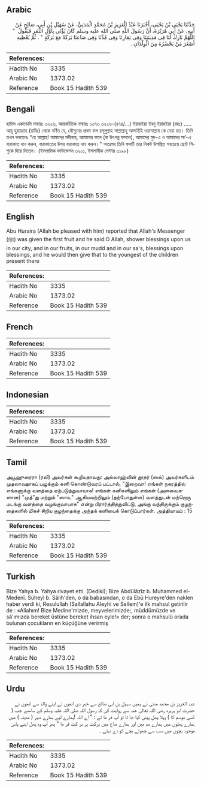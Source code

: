 ## Arabic


<div dir="rtl" lang="ar" style={{fontSize:'larger',backgroundColor:'#f8f9fa',padding:20}}>
حَدَّثَنَا يَحْيَى بْنُ يَحْيَى، أَخْبَرَنَا عَبْدُ الْعَزِيزِ بْنُ مُحَمَّدٍ الْمَدَنِيُّ، عَنْ سُهَيْلِ بْنِ أَبِي، صَالِحٍ عَنْ أَبِيهِ، عَنْ أَبِي هُرَيْرَةَ، أَنَّ رَسُولَ اللَّهِ صلى الله عليه وسلم كَانَ يُؤْتَى بِأَوَّلِ الثَّمَرِ فَيَقُولُ ‏ "‏ اللَّهُمَّ بَارِكْ لَنَا فِي مَدِينَتِنَا وَفِي ثِمَارِنَا وَفِي مُدِّنَا وَفِي صَاعِنَا بَرَكَةً مَعَ بَرَكَةٍ ‏"‏ ‏.‏ ثُمَّ يُعْطِيهِ أَصْغَرَ مَنْ يَحْضُرُهُ مِنَ الْوِلْدَانِ ‏.‏
</div>
<div style={{backgroundColor:'#f8f9fa',padding:20, marginBottom: 10}}><table> <thead> <tr> <th>References:</th> <th></th> </tr> </thead> <tbody><tr><td>Hadith No</td><td>3335</td></tr><tr><td>Arabic No</td><td>1373.02</td></tr><tr><td>Reference</td><td>Book 15 Hadith 539</td></tr></tbody></table></div>

## Bengali


<div dir="ltr" lang="bn" style={{fontSize:'larger',backgroundColor:'#f8f9fa',padding:20}}>
হাদিস একাডেমি নাম্বারঃ ৩২২৬, আন্তর্জাতিক নাম্বারঃ ১৩৭৩ ৩২২৬-(৪৭৪/...) ইয়াহইয়া ইবনু ইয়াহইয়া (রহঃ) ..... আবূ হুরায়রাহ (রাযিঃ) থেকে বর্ণিত যে, মৌসুমের প্রথম ফল রসূলুল্লাহ সাল্লাল্লাহু আলাইহি ওয়াসাল্লাম কে দেয়া হত। তিনি তখন বলতেনঃ “হে আল্লাহ! আমাদের মদীনায়, আমাদের ফলে (বা উৎপন্ন ফসলে), আমাদের মুদ-এ ও আমাদের সা’-এ বারাকাত দান করুন, বারাকাতের উপর বারাকাত দান করুন।" অতঃপর তিনি ফলটি তার নিকট উপস্থিত সবচেয়ে ছোট শিশুকে দিয়ে দিতেন। (ইসলামিক ফাউন্ডেশন ৩২০১, ইসলামীক সেন্টার ৩১৯৮)
</div>
<div style={{backgroundColor:'#f8f9fa',padding:20, marginBottom: 10}}><table> <thead> <tr> <th>References:</th> <th></th> </tr> </thead> <tbody><tr><td>Hadith No</td><td>3335</td></tr><tr><td>Arabic No</td><td>1373.02</td></tr><tr><td>Reference</td><td>Book 15 Hadith 539</td></tr></tbody></table></div>

## English


<div dir="ltr" lang="en" style={{fontSize:'larger',backgroundColor:'#f8f9fa',padding:20}}>
Abu Huraira (Allah be pleased with him) reported that Allah's Messenger (ﷺ) was given the first fruit and he said:O Allah, shower blessings upon us in our city, and in our fruits, in our mudd and in our sa's, blessings upon blessings, and he would then give that to the youngest of the children present there
</div>
<div style={{backgroundColor:'#f8f9fa',padding:20, marginBottom: 10}}><table> <thead> <tr> <th>References:</th> <th></th> </tr> </thead> <tbody><tr><td>Hadith No</td><td>3335</td></tr><tr><td>Arabic No</td><td>1373.02</td></tr><tr><td>Reference</td><td>Book 15 Hadith 539</td></tr></tbody></table></div>

## French


<div dir="ltr" lang="fr" style={{fontSize:'larger',backgroundColor:'#f8f9fa',padding:20}}>

</div>
<div style={{backgroundColor:'#f8f9fa',padding:20, marginBottom: 10}}><table> <thead> <tr> <th>References:</th> <th></th> </tr> </thead> <tbody><tr><td>Hadith No</td><td>3335</td></tr><tr><td>Arabic No</td><td>1373.02</td></tr><tr><td>Reference</td><td>Book 15 Hadith 539</td></tr></tbody></table></div>

## Indonesian


<div dir="ltr" lang="id" style={{fontSize:'larger',backgroundColor:'#f8f9fa',padding:20}}>

</div>
<div style={{backgroundColor:'#f8f9fa',padding:20, marginBottom: 10}}><table> <thead> <tr> <th>References:</th> <th></th> </tr> </thead> <tbody><tr><td>Hadith No</td><td>3335</td></tr><tr><td>Arabic No</td><td>1373.02</td></tr><tr><td>Reference</td><td>Book 15 Hadith 539</td></tr></tbody></table></div>

## Tamil


<div dir="ltr" lang="ta" style={{fontSize:'larger',backgroundColor:'#f8f9fa',padding:20}}>
அபூஹுரைரா (ரலி) அவர்கள் கூறியதாவது: அல்லாஹ்வின் தூதர் (ஸல்) அவர்களிடம் முதலாவதாகப் பழுக்கும் கனி கொண்டுவரப் பட்டால், "இறைவா! எங்கள் நகரத்தில் எங்களுக்கு வளத்தை ஏற்படுத்துவாயாக! எங்கள் கனிகளிலும் எங்கள் (அளவைகளான) "முத்"து மற்றும் "ஸாஉ" ஆகியவற்றிலும் (தற்போதுள்ள) வளத்துடன் மற்றொரு மடங்கு வளத்தை வழங்குவாயாக" என்று பிரார்த்தித்துவிட்டு, அங்கு வந்திருக்கும் குழந்தைகளில் மிகச் சிறிய குழந்தைக்கு அந்தக் கனியைக் கொடுப்பார்கள். அத்தியாயம் : 15
</div>
<div style={{backgroundColor:'#f8f9fa',padding:20, marginBottom: 10}}><table> <thead> <tr> <th>References:</th> <th></th> </tr> </thead> <tbody><tr><td>Hadith No</td><td>3335</td></tr><tr><td>Arabic No</td><td>1373.02</td></tr><tr><td>Reference</td><td>Book 15 Hadith 539</td></tr></tbody></table></div>

## Turkish


<div dir="ltr" lang="tr" style={{fontSize:'larger',backgroundColor:'#f8f9fa',padding:20}}>
Bize Yahya b. Yahya rivayet etti. (Dediki); Bize Abdülâzîz b. Muhammed el-Medenî. Süheyl b. Sâlih'den, o da babasından, o da Ebû Hureyre'den naklen haber verdi ki, Resulullah (Sallallahu Aleyhi ve Sellem)'e ilk mahsul getirilir de : «Aliahım! Bize Medine'mizde, meyvelerimizde;, müddümüzde ve sâ'ımızda bereket üstüne bereket ihsan eyle!» der; sonra o mahsulü orada bulunan çocukların en küçüğüne verirmiş
</div>
<div style={{backgroundColor:'#f8f9fa',padding:20, marginBottom: 10}}><table> <thead> <tr> <th>References:</th> <th></th> </tr> </thead> <tbody><tr><td>Hadith No</td><td>3335</td></tr><tr><td>Arabic No</td><td>1373.02</td></tr><tr><td>Reference</td><td>Book 15 Hadith 539</td></tr></tbody></table></div>

## Urdu


<div dir="rtl" lang="ur" style={{fontSize:'larger',backgroundColor:'#f8f9fa',padding:20}}>
عبد العزیز بن محمد مدنی نے ہمیں سہیل بن ابی صالح سے خبر دی انھوں نے اپنے والد سے انھوں نے حضرت ابو ہریرہ رضی اللہ تعالیٰ عنہ سے روایت کی کہ رسول اللہ صلی اللہ علیہ وسلم کے سامنے جب ( کسی موسم کا ) پہلا پھل پیش کیا جا تا تو آپ فر ما تے : " اے اللہ !ہمارے لیے ہمارے شہر ( مدینہ ) میں ہمارے پھلوں میں ہمارے مد میں اور ہمارے صاع میں برکت پر بر کت فر ما " پھر آپ وہ پھل اپنے پاس موجود بچوں میں سب سے چھوٹے بچے کو دے دیتے ۔
</div>
<div style={{backgroundColor:'#f8f9fa',padding:20, marginBottom: 10}}><table> <thead> <tr> <th>References:</th> <th></th> </tr> </thead> <tbody><tr><td>Hadith No</td><td>3335</td></tr><tr><td>Arabic No</td><td>1373.02</td></tr><tr><td>Reference</td><td>Book 15 Hadith 539</td></tr></tbody></table></div>